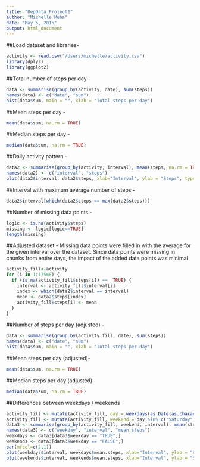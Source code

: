 ```yaml
---
title: "RepData_Project1"
author: "Michelle Muha"
date: "May 5, 2015"
output: html_document
---
```


##Load dataset and libraries- 
```r
activity <- read.csv("/Users/michelle/activity.csv")
library(dplyr)
library(ggplot2)
```

##Total number of steps per day -
```r
data <- summarise(group_by(activity, date), sum(steps))
names(data) <- c("date", "sum")
hist(data$sum, main = "", xlab = "Total steps per day")
```

##Mean steps per day -
```r
mean(data$sum, na.rm = TRUE)
```

##Median steps per day -
```r
median(data$sum, na.rm = TRUE)
```

##Daily activity pattern - 
```r
data2 <- summarise(group_by(activity, interval), mean(steps, na.rm = TRUE))
names(data2) <- c("interval", "steps")
plot(data2$interval, data2$steps, xlab="Interval", ylab = "Steps", type = "l")
```

##Interval with maximum average number of steps - 
```r
data2$interval[which(data2$steps == max(data2$steps))]
```

##Number of missing data points -
```r
logic <- is.na(activity$steps)
missing <- logic[logic==TRUE]
length(missing)
```

##Adjusted dataset -
Missing data points were filled in with the average for the given interval over the dataset. Since data points were missing in chunks from entire days, the impact of the added data points was minimal
```r
activity_fill<-activity
for (i in 1:17568) {
  if (is.na(activity_fill$steps[i]) ==  TRUE) {
    interval <- activity_fill$interval[i]
    index <- which(data2$interval == interval)
    mean <- data2$steps[index]
    activity_fill$steps[i] <- mean 
  }
}
```

##Number of steps per day (adjusted) -
```r
data <- summarise(group_by(activity_fill, date), sum(steps))
names(data) <- c("date", "sum")
hist(data$sum, main = "", xlab = "Total steps per day")
```

##Mean steps per day (adjusted)-
```r
mean(data$sum, na.rm = TRUE)
```

##Median steps per day (adjusted)-
```r
median(data$sum, na.rm = TRUE)
```

##Differences between weekdays / weekends
```r
activity_fill <- mutate(activity_fill, day = weekdays(as.Date(as.character(date))))
activity_fill <- mutate(activity_fill, weekend = day %in% c("Saturday", "Sunday"))
data3 <- summarise(group_by(activity_fill, weekend, interval), mean(steps))
names(data3) <- c("weekday", "interval", "mean.steps")
weekdays <- data3[data3$weekday == "TRUE",]
weekends <- data3[data3$weekday == "FALSE",]
par(mfcol=c(2,1))
plot(weekdays$interval, weekdays$mean.steps, xlab="Interval", ylab = "Steps", type = "l", main = "Weekdays")
plot(weekends$interval, weekends$mean.steps, xlab="Interval", ylab = "Steps", type = "l", main = "Weekends")
```